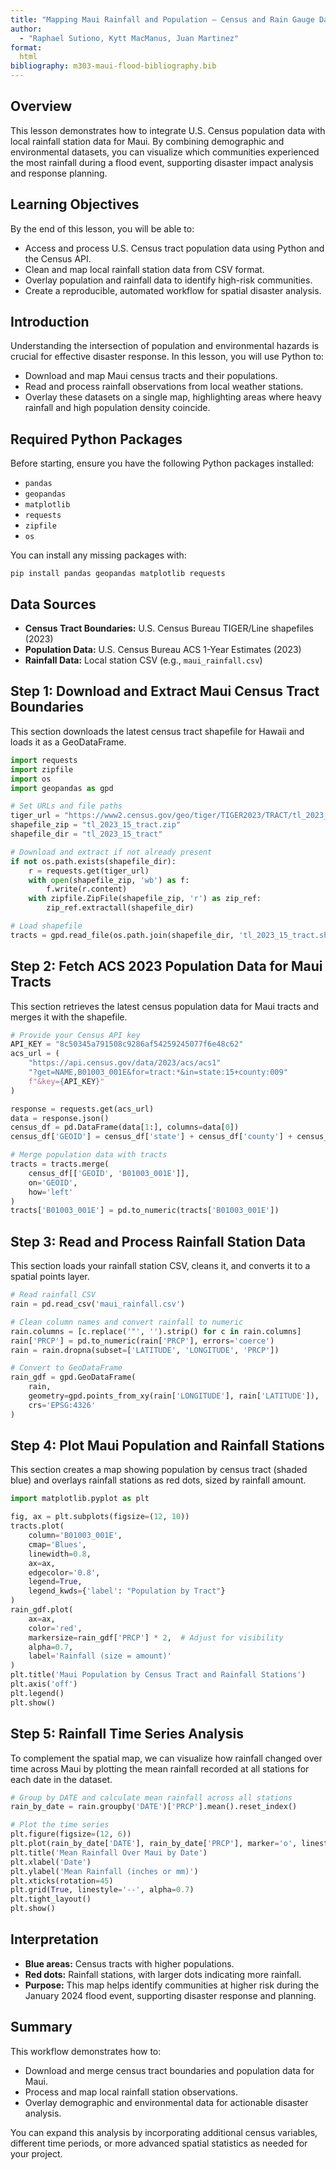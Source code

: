 ```yaml
---
title: "Mapping Maui Rainfall and Population – Census and Rain Gauge Data Integration"
author: 
  - "Raphael Sutiono, Kytt MacManus, Juan Martinez"
format: 
  html 
bibliography: m303-maui-flood-bibliography.bib
---
```


## Overview

This lesson demonstrates how to integrate U.S. Census population data with local rainfall station data for Maui. By combining demographic and environmental datasets, you can visualize which communities experienced the most rainfall during a flood event, supporting disaster impact analysis and response planning.

## Learning Objectives

By the end of this lesson, you will be able to:

- Access and process U.S. Census tract population data using Python and the Census API.
- Clean and map local rainfall station data from CSV format.
- Overlay population and rainfall data to identify high-risk communities.
- Create a reproducible, automated workflow for spatial disaster analysis.

## Introduction

Understanding the intersection of population and environmental hazards is crucial for effective disaster response. In this lesson, you will use Python to:

- Download and map Maui census tracts and their populations.
- Read and process rainfall observations from local weather stations.
- Overlay these datasets on a single map, highlighting areas where heavy rainfall and high population density coincide.

## Required Python Packages

Before starting, ensure you have the following Python packages installed:

- `pandas`
- `geopandas`
- `matplotlib`
- `requests`
- `zipfile`
- `os`

You can install any missing packages with:

```
pip install pandas geopandas matplotlib requests
```

## Data Sources

- **Census Tract Boundaries:** U.S. Census Bureau TIGER/Line shapefiles (2023)
- **Population Data:** U.S. Census Bureau ACS 1-Year Estimates (2023)
- **Rainfall Data:** Local station CSV (e.g., `maui_rainfall.csv`)

## Step 1: Download and Extract Maui Census Tract Boundaries

This section downloads the latest census tract shapefile for Hawaii and loads it as a GeoDataFrame.

```python
import requests
import zipfile
import os
import geopandas as gpd

# Set URLs and file paths
tiger_url = "https://www2.census.gov/geo/tiger/TIGER2023/TRACT/tl_2023_15_tract.zip"
shapefile_zip = "tl_2023_15_tract.zip"
shapefile_dir = "tl_2023_15_tract"

# Download and extract if not already present
if not os.path.exists(shapefile_dir):
    r = requests.get(tiger_url)
    with open(shapefile_zip, 'wb') as f:
        f.write(r.content)
    with zipfile.ZipFile(shapefile_zip, 'r') as zip_ref:
        zip_ref.extractall(shapefile_dir)

# Load shapefile
tracts = gpd.read_file(os.path.join(shapefile_dir, 'tl_2023_15_tract.shp'))
```

## Step 2: Fetch ACS 2023 Population Data for Maui Tracts

This section retrieves the latest census population data for Maui tracts and merges it with the shapefile.

```python
# Provide your Census API key
API_KEY = "8c50345a791508c9286af54259245077f6e48c62"
acs_url = (
    "https://api.census.gov/data/2023/acs/acs1"
    "?get=NAME,B01003_001E&for=tract:*&in=state:15+county:009"
    f"&key={API_KEY}"
)

response = requests.get(acs_url)
data = response.json()
census_df = pd.DataFrame(data[1:], columns=data[0])
census_df['GEOID'] = census_df['state'] + census_df['county'] + census_df['tract']

# Merge population data with tracts
tracts = tracts.merge(
    census_df[['GEOID', 'B01003_001E']],
    on='GEOID',
    how='left'
)
tracts['B01003_001E'] = pd.to_numeric(tracts['B01003_001E'])
```

## Step 3: Read and Process Rainfall Station Data

This section loads your rainfall station CSV, cleans it, and converts it to a spatial points layer.

```python
# Read rainfall CSV
rain = pd.read_csv('maui_rainfall.csv')

# Clean column names and convert rainfall to numeric
rain.columns = [c.replace('"', '').strip() for c in rain.columns]
rain['PRCP'] = pd.to_numeric(rain['PRCP'], errors='coerce')
rain = rain.dropna(subset=['LATITUDE', 'LONGITUDE', 'PRCP'])

# Convert to GeoDataFrame
rain_gdf = gpd.GeoDataFrame(
    rain,
    geometry=gpd.points_from_xy(rain['LONGITUDE'], rain['LATITUDE']),
    crs='EPSG:4326'
)
```


## Step 4: Plot Maui Population and Rainfall Stations

This section creates a map showing population by census tract (shaded blue) and overlays rainfall stations as red dots, sized by rainfall amount.

```python
import matplotlib.pyplot as plt

fig, ax = plt.subplots(figsize=(12, 10))
tracts.plot(
    column='B01003_001E',
    cmap='Blues',
    linewidth=0.8,
    ax=ax,
    edgecolor='0.8',
    legend=True,
    legend_kwds={'label': "Population by Tract"}
)
rain_gdf.plot(
    ax=ax,
    color='red',
    markersize=rain_gdf['PRCP'] * 2,  # Adjust for visibility
    alpha=0.7,
    label='Rainfall (size = amount)'
)
plt.title('Maui Population by Census Tract and Rainfall Stations')
plt.axis('off')
plt.legend()
plt.show()
```

## Step 5: Rainfall Time Series Analysis

To complement the spatial map, we can visualize how rainfall changed over time across Maui by plotting the mean rainfall recorded at all stations for each date in the dataset.

```python
# Group by DATE and calculate mean rainfall across all stations
rain_by_date = rain.groupby('DATE')['PRCP'].mean().reset_index()

# Plot the time series
plt.figure(figsize=(12, 6))
plt.plot(rain_by_date['DATE'], rain_by_date['PRCP'], marker='o', linestyle='-')
plt.title('Mean Rainfall Over Maui by Date')
plt.xlabel('Date')
plt.ylabel('Mean Rainfall (inches or mm)')
plt.xticks(rotation=45)
plt.grid(True, linestyle='--', alpha=0.7)
plt.tight_layout()
plt.show()
```


## Interpretation

- **Blue areas:** Census tracts with higher populations.
- **Red dots:** Rainfall stations, with larger dots indicating more rainfall.
- **Purpose:** This map helps identify communities at higher risk during the January 2024 flood event, supporting disaster response and planning.

## Summary

This workflow demonstrates how to:

- Download and merge census tract boundaries and population data for Maui.
- Process and map local rainfall station observations.
- Overlay demographic and environmental data for actionable disaster analysis.

You can expand this analysis by incorporating additional census variables, different time periods, or more advanced spatial statistics as needed for your project.

